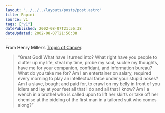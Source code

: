```yaml
---
layout: "../../../layouts/posts/post.astro"
title: Papini
source: v1
tags: ["v1"]
datePublished: 2002-08-07T21:56:38
dateUpdated: 2002-08-07T21:56:38
---
```


From Henry Miller&#8217;s [Tropic of Cancer][1].

> &#8220;Great God! What have I turned into? What right have you people to clutter up my life, steal my time, probe my soul, suckle my thoughts, have me for your companion, confidant, and information bureau? What do you take me for? Am I an entertainer on salary, required every morning to play an intellectual farce under your stupid noses? Am I a slave, bought and paid for, to crawl on my belly in front of you idlers and lay at your feet all that I do and all that I know? Am I a wench in a brothel who is called upon to lift her skirts or take off her chemise at the bidding of the first man in a tailored suit who comes along?&#8221;

[1]: http://www.amazon.co.uk/exec/obidos/ASIN/0006545831/ohsky "Amazon.co.uk: Tropic of Cancer by Henry Miller"
